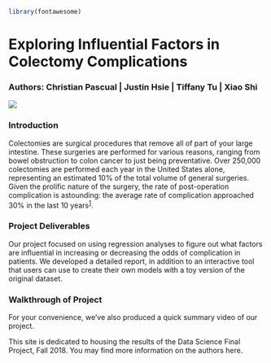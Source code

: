 ```r
library(fontawesome)
```

# Exploring Influential Factors in Colectomy Complications

### Authors: Christian Pascual | Justin Hsie | Tiffany Tu | Xiao Shi

<div id="banner">
  <img src="./static/hospital.jpg">
</div>

### Introduction

Colectomies are surgical procedures that remove all of part of your large intestine. These surgeries are performed for various reasons, ranging from bowel obstruction to colon cancer to just being preventative. Over 250,000 colectomies are performed each year in the United States alone, representing an estimated 10% of the total volume of general surgeries. Given the prolific nature of the surgery, the rate of post-operation complication is astounding: the average rate of complication approached 30% in the last 10 years<sup>[1](https://www.medscape.org/viewarticle/711126)</sup>.

### Project Deliverables

Our project focused on using regression analyses to figure out what factors are influential in increasing or decreasing the odds of complication in patients. We developed a detailed report, in addition to an interactive tool that users can use to create their own models with a toy version of the original dataset.

### Walkthrough of Project

For your convenience, we've also produced a quick summary video of our project.




This site is dedicated to housing the results of the Data Science Final Project, Fall 2018. You may find more information on the authors here.